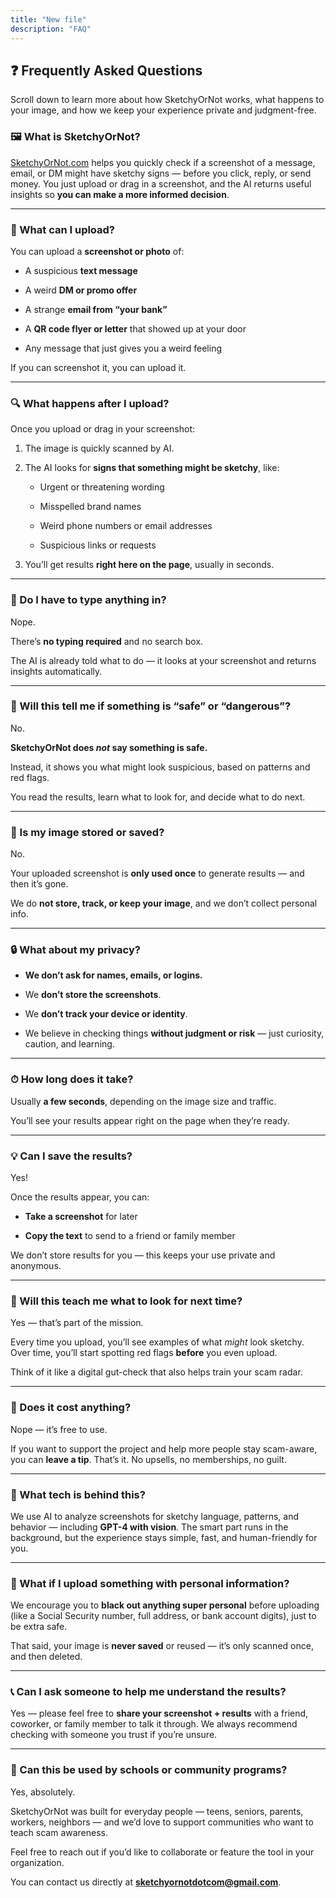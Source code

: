 ```yaml
---
title: "New file"
description: "FAQ"
---
```


## ❓ Frequently Asked Questions

Scroll down to learn more about how SketchyOrNot works, what happens to your image, and how we keep your experience private and judgment-free.

### 🖼️ What is SketchyOrNot?

[SketchyOrNot.com](http://SketchyOrNot.com) helps you quickly check if a screenshot of a message, email, or DM might have sketchy signs — before you click, reply, or send money. You just upload or drag in a screenshot, and the AI returns useful insights so **you can make a more informed decision**.

---

### 🤳 What can I upload?

You can upload a **screenshot or photo** of:

- A suspicious **text message**

- A weird **DM or promo offer**

- A strange **email from “your bank”**

- A **QR code flyer or letter** that showed up at your door

- Any message that just gives you a weird feeling

If you can screenshot it, you can upload it.

---

### 🔍 What happens after I upload?

Once you upload or drag in your screenshot:

1. The image is quickly scanned by AI.

2. The AI looks for **signs that something might be sketchy**, like:

   - Urgent or threatening wording

   - Misspelled brand names

   - Weird phone numbers or email addresses

   - Suspicious links or requests

3. You’ll get results **right here on the page**, usually in seconds.

---

### 🧠 Do I have to type anything in?

Nope.  

There’s **no typing required** and no search box.  

The AI is already told what to do — it looks at your screenshot and returns insights automatically.

---

### 🛑 Will this tell me if something is “safe” or “dangerous”?

No.  

**SketchyOrNot does _not_ say something is safe.**  

Instead, it shows you what might look suspicious, based on patterns and red flags.  

You read the results, learn what to look for, and decide what to do next.

---

### 🧽 Is my image stored or saved?

No.  

Your uploaded screenshot is **only used once** to generate results — and then it’s gone.  

We do **not store, track, or keep your image**, and we don’t collect personal info.

---

### 🔒 What about my privacy?

- **We don’t ask for names, emails, or logins.**

- We **don’t store the screenshots**.

- We **don’t track your device or identity**.

- We believe in checking things **without judgment or risk** — just curiosity, caution, and learning.

---

### ⏱ How long does it take?

Usually **a few seconds**, depending on the image size and traffic.  

You’ll see your results appear right on the page when they’re ready.

---

### 💡 Can I save the results?

Yes\!  

Once the results appear, you can:

- **Take a screenshot** for later  

- **Copy the text** to send to a friend or family member  

We don’t store results for you — this keeps your use private and anonymous.

---

### 🌱 Will this teach me what to look for next time?

Yes — that’s part of the mission.  

Every time you upload, you’ll see examples of what _might_ look sketchy. Over time, you’ll start spotting red flags **before** you even upload.  

Think of it like a digital gut-check that also helps train your scam radar.

---

### 💸 Does it cost anything?

Nope — it’s free to use.  

If you want to support the project and help more people stay scam-aware, you can **leave a tip**. That’s it. No upsells, no memberships, no guilt.

---

### 🤖 What tech is behind this?

We use AI to analyze screenshots for sketchy language, patterns, and behavior — including **GPT-4 with vision**. The smart part runs in the background, but the experience stays simple, fast, and human-friendly for you.

---

### 🧯 What if I upload something with personal information?

We encourage you to **black out anything super personal** before uploading (like a Social Security number, full address, or bank account digits), just to be extra safe.  

That said, your image is **never saved** or reused — it’s only scanned once, and then deleted.

---

### 📞 Can I ask someone to help me understand the results?

Yes — please feel free to **share your screenshot \+ results** with a friend, coworker, or family member to talk it through. We always recommend checking with someone you trust if you’re unsure.

---

### 🧭 Can this be used by schools or community programs?

Yes, absolutely.  

SketchyOrNot was built for everyday people — teens, seniors, parents, workers, neighbors — and we’d love to support communities who want to teach scam awareness.  

Feel free to reach out if you’d like to collaborate or feature the tool in your organization.

You can contact us directly at [**sketchyornotdotcom@gmail.com**](mailto:sketchyornotdotcom@gmail.com).